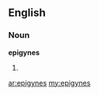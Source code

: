 ==English==

===Noun===
'''epigynes'''

# {{plural of|[[epigyne]]}}

[[ar:epigynes]]
[[my:epigynes]]
